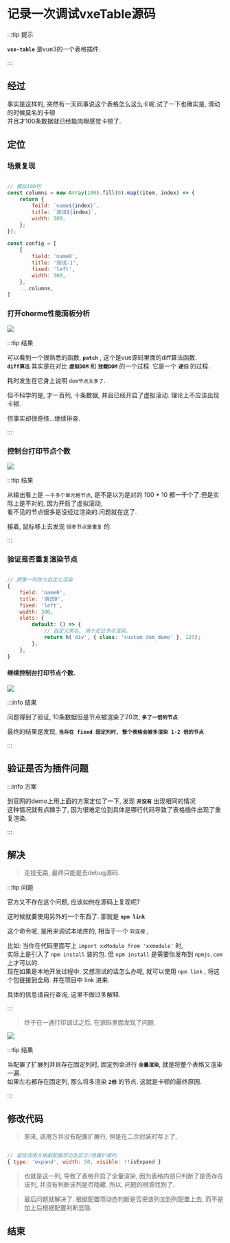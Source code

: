 # 记录一次调试vxeTable源码

:::tip 提示

**`vxe-table`** 是vue3的一个表格插件.

:::

## 经过

事实是这样的, 突然有一天同事说这个表格怎么这么卡呢.试了一下也确实是, 滑动的时候莫名的卡顿  
并且才100条数据就已经能肉眼感觉卡顿了.

## 定位

### 场景复现

```jsx pure

// 模拟100列
const columns = new Array(100).fill(0).map((item, index) => {
    return {
        feild: `name${index}`,
        title: `测试${index}`,
        width: 300,
    };
});

const config = [
    {
        field: 'name0',
        title: '测试-1',
        fixed: 'left',
        width: 300,
    },
    ...columns,
]


```

### 打开chorme性能面板分析


<img src="/vxetable1.png" />  

:::tip 结果

可以看到一个很熟悉的函数, **`patch`** , 这个是vue源码里面的diff算法函数.  
**`diff算法`** 其实是在对比 **`虚拟DOM`** 和 **`挂载DOM`** 的一个过程.
它是一个 **`递归`** 的过程.  

耗时发生在它身上说明 `dom节点太多了`.  

但不科学的是, 才一百列, 十条数据, 并且已经开启了虚拟滚动. 理论上不应该出现卡顿.  

但事实却很奇怪...继续排查.

:::

### 控制台打印节点个数

<img src="/vxetable2.png" />

:::tip 结果

从输出看上是 `一千多个单元格节点`, 是不是以为是对的 100 * 10 都一千个了.但是实际上是不对的, 因为开启了虚拟滚动,   
看不见的节点很多是没经过渲染的.问题就在这了.  

接着, 鼠标移上去发现 `很多节点是重复` 的.

:::

### 验证是否重复渲染节点

```jsx pure

// 把第一列改为自定义渲染
{
    field: 'name0',
    title: '测试0',
    fixed: 'left',
    width: 300,
    slots: {
        default: () => {
            // 自定义类名, 用于定位节点渲染. 
            return h('div', { class: 'custom_dom_demo' }, 123);
        },
    },
}


```

#### 继续控制台打印节点个数.

<img src='/vxetable3.png' />

:::info 结果

问题得到了验证, 10条数据但是节点被渲染了20次, **`多了一倍的节点`**.

最终的结果是发现, **`当存在 fixed 固定列时, 整个表格会被多渲染 1-2 倍的节点`**

:::

## 验证是否为插件问题

:::info 方案

到官网的demo上用上面的方案定位了一下, 发现 **`并没有`** 出现相同的情况  
这种情况就有点棘手了, 因为很难定位到具体是哪行代码导致了表格插件出现了重复渲染.

:::

## 解决

> 走投无路, 最终只能是去debug源码.

:::tip 问题

官方又不存在这个问题, 应该如何在源码上复现呢?  

这时候就要使用另外的一个东西了. 那就是 **`npm link`**  

这个命令呢, 是用来调试本地库的, 相当于一个 `软连接` ,

比如: 当你在代码里面写上 `import xxModule from 'xxmodule'` 时,  
实际上是引入了 `npm install` 装的包. 但 `npm install` 是需要你发布到 `npmjs.com` 上才可以的.  
现在如果是本地开发过程中, 又想测试的话怎么办呢, 就可以使用 `npm link` , 将这个包链接到全局. 并在项目中 link 进来.  

具体的信息请自行查询, 这里不做过多解释.

:::

> 终于在一通打印调试之后, 在源码里面发现了问题.

<img src="/vxetable4.png" />

:::tip 结果

当配置了扩展列并且存在固定列时, 固定列会进行 **`全量渲染`**, 就是将整个表格又渲染一遍.  
如果左右都存在固定列, 那么将多渲染 **`2倍`** 的节点. 这就是卡顿的最终原因.

:::

## 修改代码

> 原来, 调用方并没有配置扩展行, 但是在二次封装时写上了, 

```jsx pure

// 留给调用方根据配置项动态显示/隐藏扩展列
{ type: 'expand', width: 50, visible: !!isExpand }

```

> 也就是这一列, 导致了表格开启了全量渲染, 因为表格内部只判断了是否存在该列, 并没有判断该列是否隐藏.
> 所以, 问题的根源找到了.

> 最后问题就解决了. 根据配置项动态判断是否把该列加到列配置上去, 而不是加上后根据配置判断显隐.

## 结束